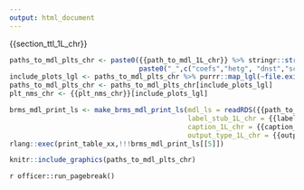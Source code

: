 ```yaml
---
output: html_document
---
```


\blandscape
{{section_ttl_1L_chr}}


```r
paths_to_mdl_plts_chr <- paste0({{path_to_mdl_1L_chr}} %>% stringr::str_sub(end=-5), 
                                paste0("_",c("coefs","hetg", "dnst","sctr_plt"),".png"))
include_plots_lgl <- paths_to_mdl_plts_chr %>% purrr::map_lgl(~file.exists(.x))
paths_to_mdl_plts_chr <- paths_to_mdl_plts_chr[include_plots_lgl]
plt_nms_chr <- {{plt_nms_chr}}[include_plots_lgl]
```
```r
brms_mdl_print_ls <- make_brms_mdl_print_ls(mdl_ls = readRDS({{path_to_mdl_1L_chr}}),
                                            label_stub_1L_chr = {{label_stub_1L_chr}},
                                            caption_1L_chr = {{caption_1L_chr}}, 
                                            output_type_1L_chr = {{output_type_1L_chr}}) 
rlang::exec(print_table_xx,!!!brms_mdl_print_ls[[5]])
```
\elandscape
\newpage
```r
knitr::include_graphics(paths_to_mdl_plts_chr)
```
`r officer::run_pagebreak()`
\newpage

